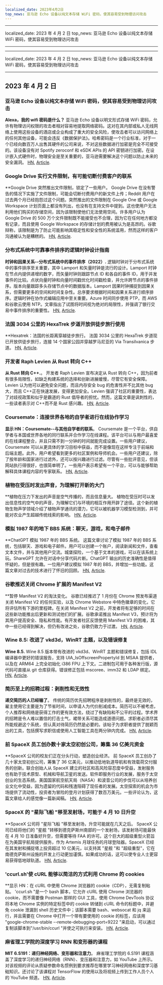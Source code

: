 ```yaml
---
localized_date: 2023年4月2日
top_news: 亚马逊 Echo 设备以纯文本存储 WiFi 密码，使其容易受到物理访问攻击
---
```


---

localized_date: 2023 年 4 月 2 日
top_news: 亚马逊 Echo 设备以纯文本存储 WiFi 密码，使其容易受到物理访问攻击

---

---

localized_date: 2023 年 4 月 2 日
top_news: 亚马逊 Echo 设备以纯文本存储 WiFi 密码，使其容易受到物理访问攻击

---



<CallToAction />

<Steps>

## 2023 年 4 月 2 日

### 亚马逊 Echo 设备以纯文本存储 WiFi 密码，使其容易受到物理访问攻击

**Alexa，我的 wifi 密码是什么？**
亚马逊 Echo 设备以明文形式存储 WiFi 密码，允许有物理访问权限的攻击者相对容易地提取网络密码。这对在其内部或私人无线网络上使用这些设备的酒店或企业构成了重大的安全风险，使攻击者可以访问网络上的任何其他设备，可能会违反《数据保护法》。哈希密码是一个行业标准，对于一个已经向数百万人出售其硬件的公司来说，不对这些数据进行加密是完全不可接受的。该设备没有对 Spotify zeroconf 和 eSDK APIs 的 API 密钥进行加密。在设计嵌入式硬件时，物理安全是至关重要的，亚马逊需要解决这个问题以防止未来的安全漏洞。
[HN](http://news.ycombinator.com/item?id=35399590), [Article](https://dragon863.github.io/blog/alexa.html).

### Google Drive 实行文件限制，有可能切断付费客户的联系

\*\*Google Drive 突然推出文件限制，锁定了一些用户。
Google Drive 在没有警告的情况下实施了文件限制，可能会切断付费用户的新文件上传；Reddit 用户在过去两个月已经抱怨过这个问题。突然推出的文件限制在 Google One 或 Google Workspace 计划页面上都没有列出，也没有在支持文件中提到。这也使用户无法利用他们购买的存储空间，因为该限制使他们无法使用空间。许多用户认为 Google Drive 的 500 万个文件限制既不能接受也不合理，因为它在任何地方都没有记录，而且使用 Google Workspace 的存储计划的费用被认为是高昂的。谷歌辩称，该限制是为了防止可能影响其稳定性和安全性的系统滥用，然而这样的客户沟通被认为是糟糕的。
[HN](http://news.ycombinator.com/item?id=35397071), [Article](https://arstechnica.com/gadgets/2023/03/google-drive-does-a-surprise-rollout-of-file-limits-locking-out-some-users/).

### 分布式系统中可靠事件排序的逻辑时钟设计指南

**时钟和因果关系--分布式系统中的事件排序（2022）.**
逻辑时钟对于分布式系统中的事件排序至关重要，其中 Lamport 和矢量时钟是流行的设计。Lamport 时钟在节点内提供递增的数字，而矢量时钟则跟踪节点 ID 和各自的事件 ID，用于并发事件的比较。点状向量时钟和向量时间戳优化时间戳检查，并允许跨节点的事件排序。版本向量跟踪多头存储节点中的数据版本。Lamport 因果时钟捕捉到因果关系，但需要更多的空间和时间复杂性。总序要求根据时间和因果关系进行顺序排序。逻辑时钟在协作式编辑应用中至关重要。Azure 时间同步使用 PTP，而 AWS 和谷歌云使用 NTP。文章指出了试图将时间视为绝对的局限性，并强调了银行交易中事件排序的重要性。
[HN](http://news.ycombinator.com/item?id=35399603), [Article](https://www.exhypothesi.com/clocks-and-causality/).

### 法国 3034 公里的 HexaTrek 步道开放供徒步旅行使用

\*\*Hexatrek：法国的长距离穿越徒步旅行。
法国 3034 公里的 HexaTrek 步道现已开放供徒步旅行，连接 14 个国家公园并穿越罗马尼亚的 Via Transilvanica 步道。
[HN](http://news.ycombinator.com/item?id=35397051), [Article](https://en.hexatrek.com).

### 开发者 Raph Levien 从 Rust 转向 C++

**从 Rust 转向 C++.**。
开发者 Raph Levien 宣布决定从 Rust 转向 C++，因为前者有很多局限性，如缺乏构建系统的选择和创新进展缓慢，尽管它有安全保障。Levien 认为他可以避免安全问题，而且内存安全 bug 的危害性并不比其他 bug 大，而且 C++正在快速发展，变得更加安全。Levien 强调了社区的重要性，表达了对歧视政策和似乎是霸道的 Rust 倡导者的担忧。然而，这篇文章是讽刺性的，一些读者表示对 C++而不是 Rust 感兴趣。
[HN](http://news.ycombinator.com/item?id=35400047), [Article](https://raphlinus.github.io/rust/2023/04/01/rust-to-cpp.html).

### Coursemate：连接世界各地的自学者进行在线协作学习

**显示 HN：Coursemate--与其他自学者的联系**。
Coursemate 是一个平台，供自学者与本国或世界各地的同行联系并合作学习在线课程。该平台可以与用户最喜爱的在线课程整合，并且只需不到一分钟的时间就能完成设置。一些用户建议，Coursemate 可以从更具体的学习目标中获益，而不是像现在这样专注于前端和后端主题。此外，用户希望看到更多的社区案例和导师机会。一些用户还建议，除了按年龄和国家进行过滤外，还可以按兴趣进行过滤。尽管有一些批评意见，但该网站执行得很好，也很简单明了。一些用户表示希望有一个平台，可以与能够帮助解释具体课程内容的专家联系。
[HN](http://news.ycombinator.com/item?id=35398480), [Article](https://www.coursem8.com/).

### 植物在受压时发出声音，为理解打开新的大门

\*\*植物在压力下发出的声音是空气传播的，而且信息量大。
植物在受压时可以发出信息性的空气中的声音，为理解它们与环境的相互作用开辟了途径。这个新的植物生物声学领域介绍了植物声学通讯的潜力，它可以被机器学习模型检测到，并可能对农业产生超越传统线索的影响。
[HN](http://news.ycombinator.com/item?id=35396156), [Article](<https://www.cell.com/cell/fulltext/S0092-8674(23)00262-3>).

### 模拟 1987 年的地下 BBS 系统：聊天，游戏，和电子邮件

\*\*ChatGPT 模拟 1987 年的 BBS 系统。
这篇文章讨论了模拟 1987 年的 BBS 系统，包括聊天、游戏和电子邮件。用户可以创建一个账户，阅读新闻和文件，查看文本文件，并与其他用户交流。城堡探险，一个基于文本的游戏，可以在该系统上玩。ShareGPT 允许在对话中分享代码片断。ChatGPT 输出的历史准确性是值得怀疑的，但是很有趣。一位用户建议模拟 1987 年的 BBS，并增加一些功能。这篇文章对过去的技术进行了怀旧的回顾。
[HN](http://news.ycombinator.com/item?id=35396165), [Article](https://sharegpt.com/c/ICZsSl7).

### 谷歌推迟关闭 Chrome 扩展的 Manifest V2

\*\*暂停 Manifest V2 的淘汰变化。
谷歌已经推迟了 1 月份在 Chrome 预发布渠道关闭 Manifest V2 的任何实验，以及 Chrome Webstore 中特色徽章的变化，它将评估所有下游的里程碑。在关闭 Manifest V2 之前，开发者将有足够的时间在这些新功能推出后更新和测试他们的扩展。谷歌承诺推出 Manifest V3，预计将为其用户提高安全、隐私和性能。有开发者社区反馈使用 Manifest V3 的困难，其中一些已经得到解决，但仍有改进之处，谷歌仍致力于过渡。
[HN](http://news.ycombinator.com/item?id=35402698), [Article](https://groups.google.com/a/chromium.org/g/chromium-extensions/c/zQ77HkGmK9E/m/HjaaCIG-BQAJ).

### Wine 8.5: 改进了 vkd3d，WinRT 主题，以及错误修复

**Wine 8.5.**
Wine 8.5 版本带有改进的 vkd3d、WinRT 主题和错误修复，包括 IDL 编译器中更好的错误报告，支持 UIA_IsOffscreenPropertyId 到 MSAA 提供者，以及在 ARM64 上完全初始化 i386 FPU 上下文。二进制包可用于各种发行版，源代码可直接从 git 仓库获得。错误修正包括 mscoree、imm32 和 LDAP 绑定。
[HN](http://news.ycombinator.com/item?id=35398643), [Article](https://www.winehq.org/announce/8.5).

### 简历至上的招聘过程：剥削性和无效性

**递交简历的人已经输了**。
传统的简历优先招聘程序是剥削性的，最终是无效的，雇主使用它主要是为了节省时间，以申请人为代价削减成本。简历可以不被考虑，个人推荐和网络是获得工作的更有效方法，绕过了有缺陷和不公平的过程。学术界的招聘是令人难以置信的打击士气，裙带关系可能造成道德问题。求职者必须尽其所能规避这个系统，但认真对待简历仍然是必要的。该帖子为求职者提供了脱颖而出的工具，包括撰写求职信或使用人工智能工具在两分钟内完成。
[HN](http://news.ycombinator.com/item?id=35397271), [Article](https://www.residentcontrarian.com/p/he-who-submits-a-resume-has-already).

### 前 SpaceX 员工创办数十家太空初创公司，筹集 36 亿美元资金

\*\*SpaceX 公司的校友们正在分头行动，塑造创业经济。
前 SpaceX 员工创办了几十家太空初创公司，筹集了 36 亿美元，以推动低地轨道导航和有效载荷交付服务的创新。联合创始人从 SpaceX 建立的社区和高风险容忍度中受益，发射服务也有助于技术原型、机械和导航卫星的发送。软件即服务行业的发展，服务于太空创业的生态系统。美国国家航空航天局（NASA）和波音公司的步伐可以从培养创业文化中受益，因为遗留的代码和残渣阻碍了现任者的发展。太空探索的机会为市场提供了流动性，投资者为冒险的登月计划获得了数百万美元。一些评论认为，这篇文章给人的感觉像一篇新闻稿。
[HN](http://news.ycombinator.com/item?id=35404823), [Article](https://interactive.satellitetoday.com/via/april-2023/how-spacex-alums-are-branching-out-and-shaping-the-startup-economy/).

### SpaceX 的 "星际飞船 "移至发射场，可能于 4 月 10 日升空

\*\*SpaceX 公司将 "星际飞船 "移至发射场，升空可能就在几天之后。
SpaceX 公司已经将他们的 "星舰 "转移到德克萨斯州南部的一个发射场，该发射场可能最快在 4 月 10 日准备好升空，但需要等待 FAA 的许可。这个巨大的超级重型火箭旨在为美国宇航局提供服务，作为 Artemis 月球任务的月球登陆器。SpaceX 已经在其发射和捕捉塔上投资超过 10 亿美元，以支持其 "星舰 "和 "超级重型"，它在南德克萨斯州设施的开发上行动更加谨慎。如果成功的话，这可以使专业人士更容易获得低地球轨道。
[HN](http://news.ycombinator.com/item?id=35405030), [Article](https://arstechnica.com/science/2023/04/spacex-moves-starship-to-launch-site-and-liftoff-could-be-just-days-away/).

### 'ccurl.sh'使 cURL 能够以简洁的方式利用 Chrome 的 cookies

\*\*显示 HN：在 cURL 中使用 Chrome 浏览器的 cookie（CDP），无需复制粘贴。
'ccurl.sh "是一个 bash 脚本，它允许 cURL 使用 Chrome 浏览器的 cookie，而不需要像 Postman 那样的 GUI 工具，使用 Chrome DevTools 协议将本地 Chrome 实例的特定标签中的 cookie 转储到 cURL 命令的标题中，并避免 cookie 泄漏到 shell 历史文件中；该脚本需要 bash、websocat 和 jq 来运行，并且需要在 Chrome 中打开一个带有要使用的 cookie 的标签，应该用 "google-chrome-stable --remote-debugging-port=9222 "来启动，可以通过复制该脚本到"/usr/bin/ccurl "并使之可执行来安装。
[HN](http://news.ycombinator.com/item?id=35399218), [Article](https://github.com/fipso/ccurl.sh).

### 麻省理工学院的深度学习 RNN 和变形器的课程

**MIT 6.S191：递归神经网络、变形器和注意力**。
麻省理工学院的 6.S191 课程涵盖了深度学习的递归神经网络（RNN）、变压器和注意力，如 YouTube 上所示。对该视频的评论从质疑参数命名惯例到要求推荐在哪里学习神经网络和深度学习基础知识。还讨论了该课程对 TensorFlow 的使用以及将视频上传到工作人员个人的 YouTube 频道。
[HN](http://news.ycombinator.com/item?id=35405338), [Article](https://www.youtube.com/watch?v=ySEx_Bqxvvo).

</Steps>
